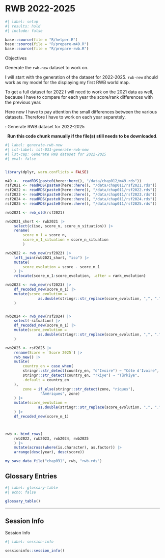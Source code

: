 # RWB 2022-2025 {#sec-chap031}


```r
#| label: setup
#| results: hold
#| include: false

base::source(file = "R/helper.R")
base::source(file = "R/prepare-m49.R")
base::source(file = "R/prepare-rwb.R")

```


::::: {#obj-chap031}
:::: {.my-objectives}
::: {.my-objectives-header}
Objectives
:::

::: {.my-objectives-container}

Generate the `rwb-new` dataset to work on.


:::
::::
:::::

I will start with the generation of the dataset for 2022-2025. `rwb-new` should work as my model for the displaying my first RWB world map.

To get a full dataset for 2022 I will need to work on the 2021 data as well, because I have to compare for each year the score/rank differences with the previous year.

Here now I have to pay attention the small differences between the various datasets. Therefore I have to work on each year separetely.

:::::{.my-r-code}
:::{.my-r-code-header}
:::::: {#cnj-031-generate-rwb-new}
: Generate RWB dataset for 2022-2025
::::::
:::
::::{.my-r-code-container}

<center>**Run this code chunk manually if the file(s) still needs to be downloaded.**</center>

```r
#| label: generate-rwb-new
#| lst-label: lst-031-generate-rwb-new
#| lst-cap: Generate RWB dataset for 2022-2025
#| eval: false


library(dplyr, warn.conflicts = FALSE)

m49 <-  readRDS(paste0(here::here(), "/data/chap012/m49.rds"))
rsf2021 <- readRDS(paste0(here::here(), "/data/chap011/rsf2021.rds"))
rsf2022 <- readRDS(paste0(here::here(), "/data/chap011/rsf2022.rds"))
rsf2023 <- readRDS(paste0(here::here(), "/data/chap011/rsf2023.rds"))
rsf2024 <- readRDS(paste0(here::here(), "/data/chap011/rsf2024.rds"))
rsf2025 <- readRDS(paste0(here::here(), "/data/chap011/rsf2025.rds"))

rwb2021 <- rwb_old(rsf2021)

rwb2021_short <- rwb2021 |>
    select(c(iso, score_n, score_n_situation)) |>
    rename(
        score_n_1 = score_n,
        score_n_1_situation = score_n_situation
        )

rwb2022 <- rwb_new(rsf2022) |>
    left_join(rwb2021_short, "iso") |>
    mutate(
        score_evolution = score - score_n_1
    ) |>
    relocate(score_n_1:score_evolution, .after = rank_evolution)

rwb2023 <- rwb_new(rsf2023) |>
    df_recoded_new(score_n_1) |>
    mutate(score_evolution =
               as.double(stringr::str_replace(score_evolution, ",", "."))
    )


rwb2024 <- rwb_new(rsf2024) |>
    select(-situation) |>
    df_recoded_new(score_n_1) |>
    mutate(score_evolution =
               as.double(stringr::str_replace(score_evolution, ",", "."))
    )

rwb2025 <- rsf2025 |>
    rename(Score = `Score 2025`) |>
    rwb_new() |>
    mutate(
        country_en = case_when(
        stringr::str_detect(country_en, "d'Ivoire") ~ "Côte d'Ivoire",
        stringr::str_detect(country_en, "rkiye") ~ "Türkiye",
        .default = country_en
    ),
        zone = if_else(stringr::str_detect(zone, "riques"),
                "Amériques", zone)
    ) |>
    mutate(score_evolution =
               as.double(stringr::str_replace(score_evolution, ",", "."))
    ) |>
    df_recoded_new(score_n_1)



rwb <- bind_rows(
    rwb2022, rwb2023, rwb2024, rwb2025
    ) |>
    mutate(across(where(is.character), as.factor)) |> 
    arrange(desc(year), desc(score))

my_save_data_file("chap031", rwb, "rwb.rds")


```

::::
:::::



## Glossary Entries {.unnumbered}

```r
#| label: glossary-table
#| echo: false

glossary_table()
```

------------------------------------------------------------------------

## Session Info {.unnumbered}

::: my-r-code
::: my-r-code-header
Session Info
:::

::: my-r-code-container
```r
#| label: session-info

sessioninfo::session_info()
```
:::
:::

